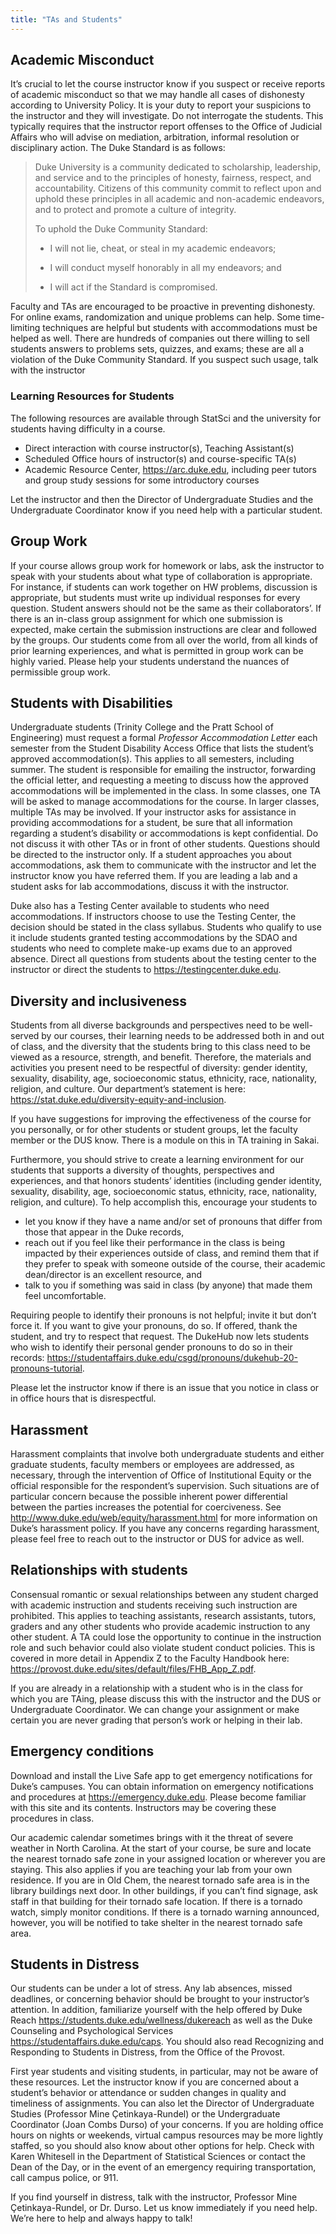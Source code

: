 ```yaml
---
title: "TAs and Students"
---
```


## Academic Misconduct

It's crucial to let the course instructor know if you suspect or receive reports of academic misconduct so that we may handle all cases of dishonesty according to University Policy.
It is your duty to report your suspicions to the instructor and they will investigate.
Do not interrogate the students.
This typically requires that the instructor report offenses to the Office of Judicial Affairs who will advise on mediation, arbitration, informal resolution or disciplinary action.
The Duke Standard is as follows:

> Duke University is a community dedicated to scholarship, leadership, and service and to the principles of honesty, fairness, respect, and accountability.
> Citizens of this community commit to reflect upon and uphold these principles in all academic and non-academic endeavors, and to protect and promote a culture of integrity.
>
> To uphold the Duke Community Standard:
>
> -   I will not lie, cheat, or steal in my academic endeavors;
>
> -   I will conduct myself honorably in all my endeavors; and
>
> -   I will act if the Standard is compromised.

Faculty and TAs are encouraged to be proactive in preventing dishonesty.
For online exams, randomization and unique problems can help.
Some time-limiting techniques are helpful but students with accommodations must be helped as well.
There are hundreds of companies out there willing to sell students answers to problems sets, quizzes, and exams; these are all a violation of the Duke Community Standard.
If you suspect such usage, talk with the instructor

### Learning Resources for Students {.unnumbered}

The following resources are available through StatSci and the university for students having difficulty in a course.

-   Direct interaction with course instructor(s), Teaching Assistant(s)
-   Scheduled Office hours of instructor(s) and course-specific TA(s)
-   Academic Resource Center, <https://arc.duke.edu>, including peer tutors and group study sessions for some introductory courses

Let the instructor and then the Director of Undergraduate Studies and the Undergraduate Coordinator know if you need help with a particular student.

## Group Work

If your course allows group work for homework or labs, ask the instructor to speak with your students about what type of collaboration is appropriate.
For instance, if students can work together on HW problems, discussion is appropriate, but students must write up individual responses for every question.
Student answers should not be the same as their collaborators'.
If there is an in-class group assignment for which one submission is expected, make certain the submission instructions are clear and followed by the groups.
Our students come from all over the world, from all kinds of prior learning experiences, and what is permitted in group work can be highly varied.
Please help your students understand the nuances of permissible group work.

## Students with Disabilities

Undergraduate students (Trinity College and the Pratt School of Engineering) must request a formal *Professor Accommodation Letter* each semester from the Student Disability Access Office that lists the student's approved accommodation(s).
This applies to all semesters, including summer.
The student is responsible for emailing the instructor, forwarding the official letter, and requesting a meeting to discuss how the approved accommodations will be implemented in the class.
In some classes, one TA will be asked to manage accommodations for the course.
In larger classes, multiple TAs may be involved.
If your instructor asks for assistance in providing accommodations for a student, be sure that all information regarding a student's disability or accommodations is kept confidential.
Do not discuss it with other TAs or in front of other students.
Questions should be directed to the instructor only.
If a student approaches you about accommodations, ask them to communicate with the instructor and let the instructor know you have referred them.
If you are leading a lab and a student asks for lab accommodations, discuss it with the instructor.

Duke also has a Testing Center available to students who need accommodations.
If instructors choose to use the Testing Center, the decision should be stated in the class syllabus.
Students who qualify to use it include students granted testing accommodations by the SDAO and students who need to complete make-up exams due to an approved absence.
Direct all questions from students about the testing center to the instructor or direct the students to [https://testingcenter.duke.edu](https://testingcenter.duke.edu/).

## Diversity and inclusiveness

Students from all diverse backgrounds and perspectives need to be well-served by our courses, their learning needs to be addressed both in and out of class, and the diversity that the students bring to this class need to be viewed as a resource, strength, and benefit.
Therefore, the materials and activities you present need to be respectful of diversity: gender identity, sexuality, disability, age, socioeconomic status, ethnicity, race, nationality, religion, and culture.
Our department's statement is here: <https://stat.duke.edu/diversity-equity-and-inclusion>.

If you have suggestions for improving the effectiveness of the course for you personally, or for other students or student groups, let the faculty member or the DUS know.
There is a module on this in TA training in Sakai.

Furthermore, you should strive to create a learning environment for our students that supports a diversity of thoughts, perspectives and experiences, and that honors students' identities (including gender identity, sexuality, disability, age, socioeconomic status, ethnicity, race, nationality, religion, and culture).
To help accomplish this, encourage your students to

-   let you know if they have a name and/or set of pronouns that differ from those that appear in the Duke records,
-   reach out if you feel like their performance in the class is being impacted by their experiences outside of class, and remind them that if they prefer to speak with someone outside of the course, their academic dean/director is an excellent resource, and
-   talk to you if something was said in class (by anyone) that made them feel uncomfortable.

Requiring people to identify their pronouns is not helpful; invite it but don't force it.
If you want to give your pronouns, do so.
If offered, thank the student, and try to respect that request.
The DukeHub now lets students who wish to identify their personal gender pronouns to do so in their records: <https://studentaffairs.duke.edu/csgd/pronouns/dukehub-20-pronouns-tutorial>.

Please let the instructor know if there is an issue that you notice in class or in office hours that is disrespectful.

## Harassment

Harassment complaints that involve both undergraduate students and either graduate students, faculty members or employees are addressed, as necessary, through the intervention of Office of Institutional Equity or the official responsible for the respondent's supervision.
Such situations are of particular concern because the possible inherent power differential between the parties increases the potential for coerciveness.
See <http://www.duke.edu/web/equity/harassment.html> for more information on Duke's harassment policy.
If you have any concerns regarding harassment, please feel free to reach out to the instructor or DUS for advice as well.

## Relationships with students

Consensual romantic or sexual relationships between any student charged with academic instruction and students receiving such instruction are prohibited.
This applies to teaching assistants, research assistants, tutors, graders and any other students who provide academic instruction to any other student.
A TA could lose the opportunity to continue in the instruction role and such behavior could also violate student conduct policies.
This is covered in more detail in Appendix Z to the Faculty Handbook here: <https://provost.duke.edu/sites/default/files/FHB_App_Z.pdf>.

If you are already in a relationship with a student who is in the class for which you are TAing, please discuss this with the instructor and the DUS or Undergraduate Coordinator.
We can change your assignment or make certain you are never grading that person's work or helping in their lab.

## Emergency conditions

Download and install the Live Safe app to get emergency notifications for Duke's campuses.
You can obtain information on emergency notifications and procedures at <https://emergency.duke.edu>.
Please become familiar with this site and its contents.
Instructors may be covering these procedures in class.

Our academic calendar sometimes brings with it the threat of severe weather in North Carolina.
At the start of your course, be sure and locate the nearest tornado safe zone in your assigned location or wherever you are staying.
This also applies if you are teaching your lab from your own residence.
If you are in Old Chem, the nearest tornado safe area is in the library buildings next door.
In other buildings, if you can't find signage, ask staff in that building for their tornado safe location.
If there is a tornado watch, simply monitor conditions.
If there is a tornado warning announced, however, you will be notified to take shelter in the nearest tornado safe area.

## Students in Distress

Our students can be under a lot of stress.
Any lab absences, missed deadlines, or concerning behavior should be brought to your instructor's attention.
In addition, familiarize yourself with the help offered by Duke Reach <https://students.duke.edu/wellness/dukereach> as well as the Duke Counseling and Psychological Services <https://studentaffairs.duke.edu/caps>.
You should also read Recognizing and Responding to Students in Distress, from the Office of the Provost.

First year students and visiting students, in particular, may not be aware of these resources.
Let the instructor know if you are concerned about a student's behavior or attendance or sudden changes in quality and timeliness of assignments.
You can also let the Director of Undergraduate Studies (Professor Mine Çetinkaya-Rundel) or the Undergraduate Coordinator (Joan Combs Durso) of your concerns.
If you are holding office hours on nights or weekends, virtual campus resources may be more lightly staffed, so you should also know about other options for help.
Check with Karen Whitesell in the Department of Statistical Sciences or contact the Dean of the Day, or in the event of an emergency requiring transportation, call campus police, or 911.

If you find yourself in distress, talk with the instructor, Professor Mine Çetinkaya-Rundel, or Dr. Durso.
Let us know immediately if you need help.
We're here to help and always happy to talk!
